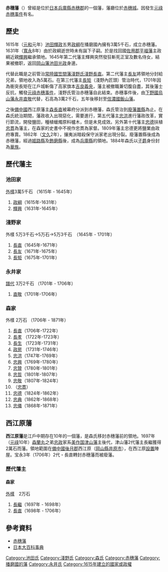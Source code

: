 '''赤穗藩'''（{{jpn|j=赤穂藩|hg=あこうはん|rm=Akō han|f=y}}）曾經是位於[[日本|日本]][[兵庫縣|兵庫縣]][[赤穗郡|赤穗郡]]的一個藩，藩廳位於[[赤穗城|赤穗城]]。因發生[[元祿赤穗事件|元祿赤穗事件]]有名。

==歷史==
1615年（[[元和_(日本)|元和]]元年）[[池田輝政|池田輝政]]五男[[池田政綱|政綱]]在播磨國內擁有3萬5千石，成立赤穗藩。1631年（[[寬永|寬永]]8年）由於政綱逝世時未有誕下子嗣。於是找回國[[佐用郡|佐用郡]][[平福藩|平福藩]]主政綱近親[[池田輝興|輝興]]繼承領地。1645年第二代藩主輝興突然發狂斬死正室及數名侍女，結果被撤职，返回[[岡山藩|岡山藩]][[池田光政|池田光政]]身邊。

代替此職是之前管治[[常陸國|常陸國]][[笠間藩|笠間藩]][[淺野氏|淺野氏]][[淺野長直|淺野長直]]。第二代藩主[[淺野長友|長友]]將領地分封給兄弟，領地收入為5萬石。在第三代藩主[[淺野長矩|長矩]]（淺野內匠頭）管治時代，1701年因為衝突長矩在江戶城斬傷了高家旗本[[吉良義央|吉良義央]]，藩主被撤職兼切腹自盡，其後藩士反抗，觸發[[元祿赤穗事件|元祿赤穗事件]]，淺野氏管治赤穗藩自此結束。赤穗事件後，由[[下野國|下野國]][[烏山藩|烏山藩]][[永井直敬|永井直敬]]代替，石高為3萬2千石，五年後移封至[[信濃國|信濃國]][[飯山藩|飯山藩]]。

之後[[備中國|備中國]]西江原藩主[[森長直|森長直]]被幕府分派到赤穗藩，森氏管治到[[廢藩置縣|廢藩置縣]]為止。在森氏統治期間，藩政收入出現惡化，需要進行{{link-ja|藩政改革}}，第五代藩主[[森忠洪|忠洪]]進行藩政改革，實行節流，開發鹽田，種植蠟燭原料櫨木，但是未見成效。另外第十代藩主[[森忠德|忠德]]扶植[[森忠貫|忠貫]]為藩主，在森家的史書中不視作忠貫為家督。1809年藩主忠德更將鹽業由政府專賣。1862年（[[文久|文久]]2年），攘夷派暗殺保守派家老出現分裂。廢藩置縣後成為赤穗藩，經過[[姬路縣|姬路縣]]及[[飾磨縣|飾磨縣]]後，成為[[兵庫縣|兵庫縣]]的領地。1884年森氏以[[子爵|子爵]]身份封為[[華族|華族]]。

== 歷代藩主 ==
=== 池田家 ===
[[外樣大名|外樣]]3萬5千石 （1615年 - 1645年）
# [[池田政綱|政綱]]（1615年-1631年）
# [[池田輝興|輝興]]（1631年-1645年）

=== 淺野家 ===
外樣 5万3千石→5万石→5万3千石　（1645年 - 1701年）
# [[淺野長直|長直]]（1645年-1671年）
# [[淺野長友|長友]]（1671年-1675年）
# [[淺野長矩|長矩]]（1675年-1701年）

=== 永井家 ===
[[譜代大名|譜代]] 3万2千石 （1701年 - 1706年）
# [[永井直敬|直敬]]（1701年-1706年）

=== 森家 ===
外樣 2万石 （1706年 - 1871年）
# [[森長直|長直]]（1706年-1722年）
# [[森長孝|長孝]] （1722年-1723年）
# [[森長生|長生]] （1723年-1731年）
# [[森政房|政房]] （1731年-1746年）
# [[森忠洪|忠洪]]（1747年-1769年）
# [[森忠興|忠興]]（1769年-1780年）
# [[森忠贊|忠贊]]（1780年-1801年）
# [[森忠哲|忠哲]]（1801年-1807年）
# [[森忠敬|忠敬]]（1807年-1824年）
#（[[森忠貫|忠貫]]）
# [[森忠德|忠德]]（1824年-1862年）
# [[森忠典|忠典]]（1862年-1868年）
# [[森忠儀|忠儀]]（1868年-1871年）

==西江原藩==
'''西江原藩'''是江戶中期存在10年的一個藩，是森氏移封赤穗藩前的領地。1697年（[[元祿|元祿]]10年）[[森蘭丸|森蘭丸]]之弟[[森忠政|忠政]]家系[[美作国|美作国]][[津山藩|津山藩]]主後代，津山藩2代藩主長繼獲得2萬石而藩。領地範圍在[[備中國|備中國]][[後月郡|後月郡]]西江原（[[岡山縣|岡山縣]][[井原市|井原市]]），在西江原[[設置|設置]]陣屋。宝永3年（1706年）2代・長直轉封赤穗藩而被廢藩。

=== 歷代藩主 ===
==== 森家 ====
[[外樣|外樣]]　2万石
# [[森長繼|長繼]]（1697年 - 1698年）
# [[森長直|長直]]（1698年 - 1706年）

==參考資料==
*[https://web.archive.org/web/20071203060351/http://www.asahi-net.or.jp/~me4k-skri/han/kinki/akou.html 赤穗藩]
*[http://100.yahoo.co.jp/detail/%E8%B5%A4%E7%A9%82%E8%97%A9/ 日本大百科事典]{{dead link|date=2018年1月 |bot=InternetArchiveBot |fix-attempted=yes }}

{{DEFAULTSORT:Akou-han}}
{{江戶時代的藩}}
[[Category:池田氏|Category:池田氏]]
[[Category:淺野氏|Category:淺野氏]]
[[Category:森氏|Category:森氏]]
[[Category:赤穗藩|Category:赤穗藩]]
[[Category:播磨國的藩|Category:播磨國的藩]]
[[Category:永井氏|Category:永井氏]]
[[Category:1615年建立的國家或政權|Category:1615年建立的國家或政權]]